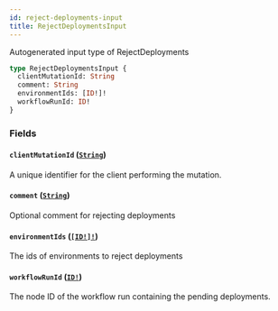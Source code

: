 ```yaml
---
id: reject-deployments-input
title: RejectDeploymentsInput
---
```


Autogenerated input type of RejectDeployments

```graphql
type RejectDeploymentsInput {
  clientMutationId: String
  comment: String
  environmentIds: [ID!]!
  workflowRunId: ID!
}
```

### Fields

#### `clientMutationId` ([`String`](/docs/api/scalars/string))

A unique identifier for the client performing the mutation.

#### `comment` ([`String`](/docs/api/scalars/string))

Optional comment for rejecting deployments

#### `environmentIds` ([`[ID!]!`](/docs/api/scalars/id))

The ids of environments to reject deployments

#### `workflowRunId` ([`ID!`](/docs/api/scalars/id))

The node ID of the workflow run containing the pending deployments.
